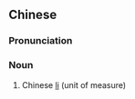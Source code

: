 {{also|华里}}
==Chinese==
{{zh-forms|s=华里}}

===Pronunciation===
{{zh-pron
|m=huálǐ
|cat=n
}}

===Noun===
{{zh-noun}}

# Chinese [[li]] (unit of measure)

{{zh-cat|Units of measure}}